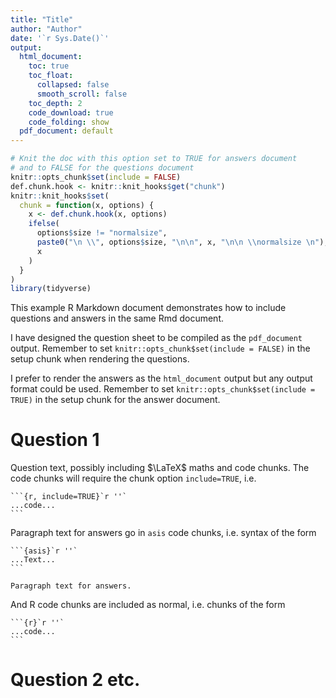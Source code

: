 ```yaml
---
title: "Title"
author: "Author"
date: '`r Sys.Date()`'
output:
  html_document:
    toc: true
    toc_float:
      collapsed: false
      smooth_scroll: false
    toc_depth: 2
    code_download: true
    code_folding: show
  pdf_document: default
---
```


```r
# Knit the doc with this option set to TRUE for answers document
# and to FALSE for the questions document
knitr::opts_chunk$set(include = FALSE) 
def.chunk.hook <- knitr::knit_hooks$get("chunk")
knitr::knit_hooks$set(
  chunk = function(x, options) {
    x <- def.chunk.hook(x, options)
    ifelse(
      options$size != "normalsize",
      paste0("\n \\", options$size, "\n\n", x, "\n\n \\normalsize \n"),
      x
    )
  }
)
library(tidyverse)
```

This example R Markdown document demonstrates how to include questions and answers in the same Rmd document.

I have designed the question sheet to be compiled as the `pdf_document` output. Remember to set `knitr::opts_chunk$set(include = FALSE)` in the setup chunk when rendering the questions.

I prefer to render the answers as the `html_document` output but any output format could be used. Remember to set `knitr::opts_chunk$set(include = TRUE)` in the setup chunk for the answer document.

# Question 1
Question text, possibly including $\LaTeX$ maths and code chunks. The code chunks will require the chunk option `include=TRUE`, i.e.

    ```{r, include=TRUE}`r ''`
    ...code...
    ```

Paragraph text for answers go in `asis` code chunks, i.e. syntax of the form

    ```{asis}`r ''`
    ...Text...
    ```

```asis
Paragraph text for answers.
```

And R code chunks are included as normal, i.e. chunks of the form

    ```{r}`r ''`
    ...code...
    ```

# Question 2 etc.
